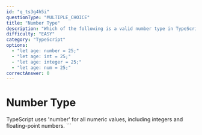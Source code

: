 ```yaml
---
id: "q_ts3g4h5i"
questionType: "MULTIPLE_CHOICE"
title: "Number Type"
description: "Which of the following is a valid number type in TypeScript?"
difficulty: "EASY"
category: "TypeScript"
options:
  - "let age: number = 25;"
  - "let age: int = 25;"
  - "let age: integer = 25;"
  - "let age: num = 25;"
correctAnswer: 0
---
```


# Number Type

TypeScript uses 'number' for all numeric values, including integers and floating-point numbers.
\`\`\`
